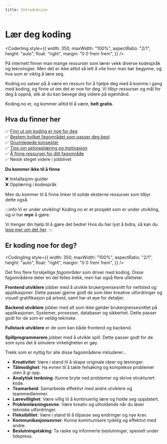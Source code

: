 ```yaml
---
title: Introduksjon
---
```



# Lær deg koding

<CoderImg
  style={{
    width: 350,
    maxWidth: "100%",
    aspectRatio: "2/1",
    height: "auto",
    float: "right",
    margin: "0 0 1rem 1rem",
  }}
/>

På internett finner man mange ressurser som lærer vekk diverse kodespråk og teknologier.
Men det er ikke alltid så lett å vite hvor man bør begynne, og hva som er viktig å lære seg.

Koding.no satser på å være en ressurs for å hjelpe deg med å komme i gang med koding, og finne ut om det er noe for deg.
Vi tilbyr ressurser og mål for deg å oppnå, slik at du kan bevege deg videre på egenhånd.

Koding.no er, og kommer alltid til å være, **helt gratis**.

<LoginButton />

## Hva du finner her

✅ [Finn ut om koding er noe for deg](#er-koding-noe-for-deg)  
✅ [Bestem hvilket fagområdet som passer deg best](/opplaering)  
✅ [Grunnlegede konsepter](/kom-i-gang/verktoy-og-miljo)  
✅ [Tips om selvopplæring og motivasjon](/kom-i-gang/selvopplaering-og-motivasjon)  
✅ [Å finne ressurser for ditt fagområde](/ressurser/artikler)  
✅ Neste steget videre i jobblivet

**Du kommer ikke til å finne**

❌ Installasjon-guider  
❌ Opplæring i kodespråk

Men du kommer til å finne linker til solide eksterne ressurser som tilbyr dette også.

:::info Vi er under utvikling!
Koding.no er et prosjekt som er under utvikling, og vi har **mye** å gjøre.

Vi trenger din hjelp til å gjøre det bedre! Hvis du har lyst å bidra, så kan du [lese mer om det her](/bidra).
:::

## Er koding noe for deg?

<CodingImg
  style={{
    width: 350,
    maxWidth: "100%",
    aspectRatio: "2/1",
    height: "auto",
    float: "right",
    margin: "0 0 1rem 1rem",
  }}
/>

Det fins flere forskjellige _fagområder_ som driver med koding. Disse fagområdene deler en del felles trekk, men har også flere ulikheter.

**Frontend utviklere** jobber med å utvikle brukergrensesnitt for nettsted og applikasjoner. Dette passer gjerne godt de som liker kreative utfordringer og visuell gratifikasjon på arbeid, samt har et øye for detaljer.

**Backend utviklere** jobber med alt som ikke gjelder brukergrensesnittet på applikasjonen. Systemer, prosesser, databaser og sikkerhet. Dette passer godt for de som er veldig tekniske.

**Fullstack utviklere** er de som kan både frontend og backend.

**Spillprogrammerere** jobber med å utvikle spill. Dette passer godt for de som syns det å simulere virkeligheten er gøy.

Trekk som er nyttig for alle disse fagområdene inkluderer...

- **Kreativitet**: Være i stand til å skape originale ideer og løsninger.
- **Tålmodighet**: Ha evnen til å takle feilsøking og komplekse problemer uten å gi opp.
- **Analytisk tenkning**: Kunne bryte ned problemer og skrive strukturert kode.
- **Teamarbeid**: Samarbeide effektivt med andre utviklere og teammedlemmer.
- **Lærevillighet**: Være villig til å kontinuerlig lære og holde seg oppdatert.
- **Problemløsningsevne**: Være kreativ og utholdende når du løser tekniske utfordringer.
- **Fleksibilitet**: Være i stand til å tilpasse seg endringer og nye krav.
- **Kommunikasjonsevner**: Kunne kommunisere tydelig og effektivt med andre.
- **Beslutningstaking**: Ta raske og informerte beslutninger, spesielt under tidspress.
